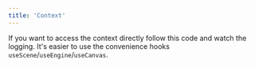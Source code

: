 ```yaml
---
title: 'Context'
---
```


If you want to access the context directly follow this code and watch the
logging. It's easier to use the convenience hooks
`useScene`/`useEngine`/`useCanvas`.

<code src="./context/Context.tsx" />
